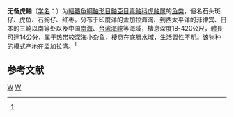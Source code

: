 {{Speciesbox 
| taxon = Minous inermis
| status = NE
| status_system = IUCN3.1
| authority = Alcock, 1889<ref name='id8506'>{{cite web| url =http://www.bioinfo.cn/db05/BjdwSpecies.php?action=view&id=8506| title =无备虎鲉| work =《中国动物物种编目数据库》| publisher =中国科学院微生物研究所| author =中国科学院动物研究所| accessdate =2009-04-16| deadurl =yes| archiveurl =https://web.archive.org/web/20160305014417/http://www.bioinfo.cn/db05/BjdwSpecies.php?action=view&id=8506| archivedate =2016-03-05}}</ref>
| synonyms = *''Minous longipinnis'', <small>Lloyd, 1909</small>
}}

'''无备虎鲉'''（[[学名|学名]]：{{lang|la|''Minous inermis''}}）为[[輻鰭魚綱|輻鰭魚綱]][[鮋形目|鮋形目]][[鮋亞目|鮋亞目]][[毒鲉科|毒鲉科]][[虎鲉属|虎鲉属]]的[[鱼类|鱼类]]，俗名石头斑仔、虎鱼、石狗仔、红枣。分布于印度洋的孟加拉海湾、到西太平洋的菲律宾、日本的三崎以南等处以及中国[[南海|南海]]、[[台湾海峡|台湾海峡]]等海域，棲息深度18-420公尺，體長可達14公分，属于热带较深海小杂鱼，棲息在底層水域，生活習性不明。该物种的模式产地在孟加拉湾。<ref name='id8506'/>

== 参考文献 ==
{{reflist}}

{{Taxonbar|from=Q2048607}}

[[Category:虎鲉属|W]]
[[Category:1889年描述的鱼类|W]]
